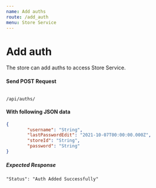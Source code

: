 ```yaml
---
name: Add auths
route: /add_auth
menu: Store Service
---
```

# Add auth
The store can add auths to access Store Service.

#### Send POST Request 
<Code>
/api/auths/
</Code>

#### With following JSON data
```json
{
        "username": "String",
        "lastPasswordEdit": "2021-10-07T00:00:00.000Z",
        "storeId": "String",
        "password": "String"
}
```

##### Expected Response

```"Status": "Auth Added Successfully"```
